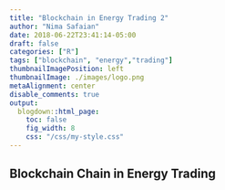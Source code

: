```yaml
---
title: "Blockchain in Energy Trading 2"
author: "Nima Safaian"
date: 2018-06-22T23:41:14-05:00
draft: false
categories: ["R"]
tags: ["blockchain", "energy","trading"]
thumbnailImagePosition: left
thumbnailImage: ./images/logo.png
metaAlignment: center
disable_comments: true
output:
  blogdown::html_page:
    toc: false
    fig_width: 8
    css: "/css/my-style.css"
---
```


## Blockchain Chain in Energy Trading


